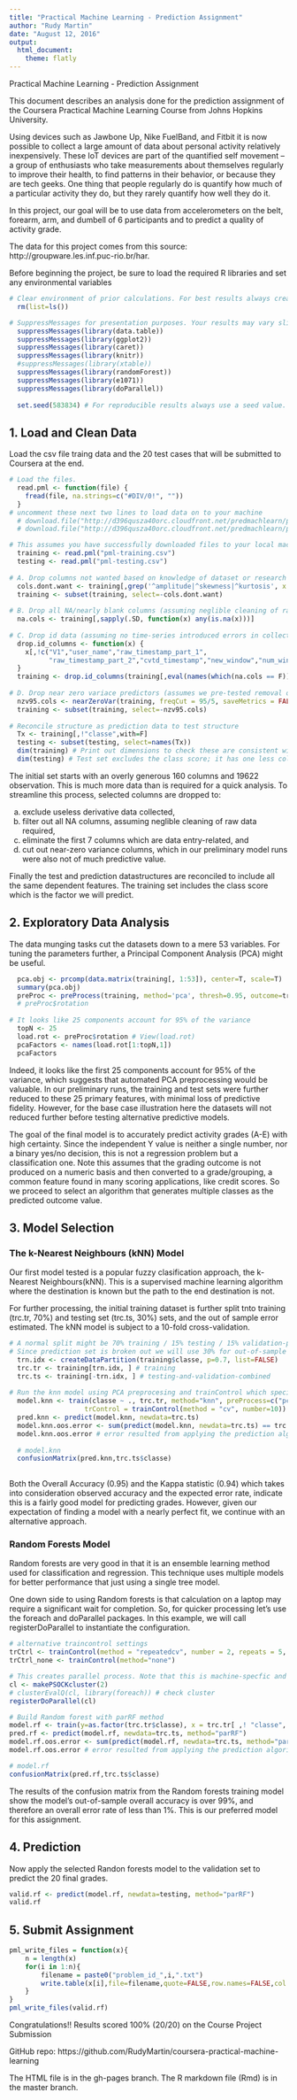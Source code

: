 ```yaml
---
title: "Practical Machine Learning - Prediction Assignment"
author: "Rudy Martin"
date: "August 12, 2016"
output: 
  html_document: 
    theme: flatly
---
```


Practical Machine Learning - Prediction Assignment

This document describes an analysis done for the prediction assignment of the Coursera Practical Machine Learning Course from Johns Hopkins University. 

Using devices such as Jawbone Up, Nike FuelBand, and Fitbit it is now possible to collect a large amount of data about personal activity relatively inexpensively. These IoT devices are part of the quantified self movement – a group of enthusiasts who take measurements about themselves regularly to improve their health, to find patterns in their behavior, or because they are tech geeks. One thing that people regularly do is quantify how much of a particular activity they do, but they rarely quantify how well they do it. 

In this project, our goal will be to use data from accelerometers on the belt, forearm, arm, and dumbell of 6 participants and to predict a quality of activity grade.

The data for this project comes from this source: http://groupware.les.inf.puc-rio.br/har. 

Before beginning the project, be sure to load the required R libraries and set any environmental variables

```r
# Clear environment of prior calculations. For best results always create/use an R project to run this.
  rm(list=ls())

# SuppressMessages for presentation purposes. Your results may vary slightly based on versions installed.
  suppressMessages(library(data.table))
  suppressMessages(library(ggplot2))
  suppressMessages(library(caret))
  suppressMessages(library(knitr))
  #suppressMessages(library(xtable))
  suppressMessages(library(randomForest))
  suppressMessages(library(e1071))
  suppressMessages(library(doParallel))
  
  set.seed(583834) # For reproducible results always use a seed value. 
```
## 1. Load and Clean Data

Load the csv file traing data and the 20 test cases that will be submitted to Coursera at the end.

```r
# Load the files. 
  read.pml <- function(file) {
    fread(file, na.strings=c("#DIV/0!", ""))
  } 
# uncomment these next two lines to load data on to your machine
  # download.file("http://d396qusza40orc.cloudfront.net/predmachlearn/pml-training.csv", "pml-training.csv")
  # download.file("http://d396qusza40orc.cloudfront.net/predmachlearn/pml-testing.csv", "pml-testing.csv")

# This assumes you have successfully downloaded files to your local machine.
  training <- read.pml("pml-training.csv")
  testing <- read.pml("pml-testing.csv")
  
# A. Drop columns not wanted based on knowledge of dataset or research focus.
  cols.dont.want <- training[,grep('^amplitude|^skewness|^kurtosis', x = names(training) )]
  training <- subset(training, select=-cols.dont.want)
  
# B. Drop all NA/nearly blank columns (assuming neglible cleaning of raw data required).
  na.cols <- training[,sapply(.SD, function(x) any(is.na(x)))]
  
# C. Drop id data (assuming no time-series introduced errors in collection or transmission of data).
  drop.id_columns <- function(x) {
    x[,!c("V1","user_name","raw_timestamp_part_1",
          "raw_timestamp_part_2","cvtd_timestamp","new_window","num_window"),with=F]
  }
  training <- drop.id_columns(training[,eval(names(which(na.cols == F))),with=F])
  
# D. Drop near zero variace predictors (assumes we pre-tested removal of only zero variance data).
  nzv95.cols <- nearZeroVar(training, freqCut = 95/5, saveMetrics = FALSE)
  training <- subset(training, select=-nzv95.cols)
  
# Reconcile structure as prediction data to test structure
  Tx <- training[,!"classe",with=F]
  testing <- subset(testing, select=names(Tx))
  dim(training) # Print out dimensions to check these are consistent with one difference.
  dim(testing) # Test set excludes the class score; it has one less column than testing.
```
The initial set starts with an overly generous 160 columns and 19622 observation. This is much more data than is required for a quick analysis. To streamline this process, selected columns are dropped to:

a) exclude useless derivative data collected, 
b) filter out all NA columns, assuming neglible cleaning of raw data required,
c) eliminate the first 7 columns which are data entry-related, and
d) cut out near-zero variance columns, which in our preliminary model runs were also not of much predictive value.

Finally the test and prediction datastructures are reconciled to include all the same dependent features. The training set includes the class score which is the factor we will predict.

## 2. Exploratory Data Analysis

The data munging tasks cut the datasets down to a mere 53 variables. For tuning the parameters further, a Principal Component Analysis (PCA) might be useful.


```r
  pca.obj <- prcomp(data.matrix(training[, 1:53]), center=T, scale=T)
  summary(pca.obj)
  preProc <- preProcess(training, method='pca', thresh=0.95, outcome=training$classe)
  # preProc$rotation
  
# It looks like 25 components account for 95% of the variance
  topN <- 25
  load.rot <- preProc$rotation # View(load.rot)
  pcaFactors <- names(load.rot[1:topN,1])
  pcaFactors
```

Indeed, it looks like the first 25 components account for 95% of the variance, which suggests that automated PCA preprocessing would be valuable. In our preliminary runs, the training and test sets were further reduced to these 25 primary features, with minimal loss of predictive fidelity. However, for the base case illustration here the datasets will not reduced further before testing alternative predictive models.

The goal of the final model is to accurately predict activity grades (A-E) with high certainty. Since the independent Y value is neither a single number, nor a binary yes/no decision, this is not a regression problem but a classification one. Note this assumes that the grading outcome is not produced on a numeric basis and then converted to a grade/grouping, a common feature found in many scoring applications, like credit scores. So we proceed to select an algorithm that generates multiple classes as the predicted outcome value.


## 3. Model Selection

### The k-Nearest Neighbours (kNN) Model

Our first model tested is a popular fuzzy clasification approach, the k-Nearest Neighbours(kNN). This is a supervised machine learning algorithm where the destination is known but the path to the end destination is not.
    
For further processing, the initial training dataset is further split tnto training (trc.tr, 70%) and testing set (trc.ts, 30%) sets, and the out of sample error estimated.  The kNN model is subject to a 10-fold cross-validation.


```r
# A normal split might be 70% training / 15% testing / 15% validation-prediction.
# Since prediction set is broken out we will use 30% for out-of-sample testing
  trn.idx <- createDataPartition(training$classe, p=0.7, list=FALSE)
  trc.tr <- training[trn.idx, ] # training
  trc.ts <- training[-trn.idx, ] # testing-and-validation-combined
  
# Run the knn model using PCA preprocesing and trainControl which specifies the type of resampling.
  model.knn <- train(classe ~ ., trc.tr, method="knn", preProcess=c("pca"), metric="Accuracy",
                   trControl = trainControl(method = "cv", number=10))
  pred.knn <- predict(model.knn, newdata=trc.ts)
  model.knn.oos.error <- sum(predict(model.knn, newdata=trc.ts) == trc.ts$classe)/nrow(trc.ts)
  model.knn.oos.error # error resulted from applying the prediction algorithm to a new data set
  
  # model.knn
  confusionMatrix(pred.knn,trc.ts$classe)
  
```

Both the Overall Accuracy (0.95) and the Kappa statistic (0.94) which takes into consideration observed accuracy and the expected error rate, indicate this is a fairly good model for predicting grades. However, given our expectation of finding a model with a nearly perfect fit, we continue with an alternative approach.


### Random Forests Model

Random forests are very good in that it is an ensemble learning method used for classification and regression.  This technique uses multiple models for better performance that just using a single tree model. 

One down side to using Random forests is that calculation on a laptop may require a significant wait for completion. So, for quicker processing let's use the foreach and doParallel packages. In this example, we will call registerDoParallel to instantiate the configuration. 

```r
# alternative traincontrol settings
trCtrl <- trainControl(method = "repeatedcv", number = 2, repeats = 5, allowParallel = TRUE)
trCtrl_none <- trainControl(method="none")

# This creates parallel process. Note that this is machine-specfic and may not work on all setups.
cl <- makePSOCKcluster(2)
# clusterEvalQ(cl, library(foreach)) # check cluster
registerDoParallel(cl)

# Build Random forest with parRF method
model.rf <- train(y=as.factor(trc.tr$classe), x = trc.tr[ ,! "classe", with = F], tuneGrid=data.frame(mtry=3), trControl=trCtrl, method="parRF")
pred.rf <- predict(model.rf, newdata=trc.ts, method="parRF")
model.rf.oos.error <- sum(predict(model.rf, newdata=trc.ts, method="parRF") == trc.ts$classe)/nrow(trc.ts)
model.rf.oos.error # error resulted from applying the prediction algorithm to a new data set

# model.rf
confusionMatrix(pred.rf,trc.ts$classe)

```


The results of the confusion matrix from the Random forests training model show the model's out-of-sample overall accuracy is over 99%, and therefore an overall error rate of less than 1%. This is our preferred model for this assignment.


## 4. Prediction

Now apply the selected Randon forests model to the validation set to predict the 20 final grades.

```r


valid.rf <- predict(model.rf, newdata=testing, method="parRF")
valid.rf

```


## 5. Submit Assignment


```r

pml_write_files = function(x){
    n = length(x)
    for(i in 1:n){
        filename = paste0("problem_id_",i,".txt")
        write.table(x[i],file=filename,quote=FALSE,row.names=FALSE,col.names=FALSE)
    }
}
pml_write_files(valid.rf)
```

Congratulations!! Results scored 100% (20/20) on the Course Project Submission

GitHub repo: https://github.com/RudyMartin/coursera-practical-machine-learning

The HTML file is in the gh-pages branch.
The R markdown file (Rmd) is in the master branch. 
